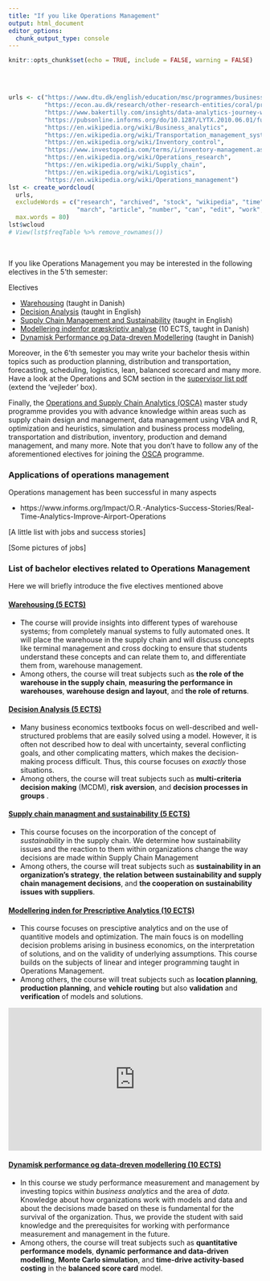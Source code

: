 ```yaml
---
title: "If you like Operations Management"
output: html_document
editor_options: 
  chunk_output_type: console
---
```


```r
knitr::opts_chunk$set(echo = TRUE, include = FALSE, warning = FALSE)
```

```r
```

<br/>

```r
urls <- c("https://www.dtu.dk/english/education/msc/programmes/business-analytics",
          "https://econ.au.dk/research/other-research-entities/coral/profile/",
          "https://www.bakertilly.com/insights/data-analytics-journey-where-to-start",
          "https://pubsonline.informs.org/do/10.1287/LYTX.2010.06.01/full/",
          "https://en.wikipedia.org/wiki/Business_analytics",
          "https://en.wikipedia.org/wiki/Transportation_management_system",
          "https://en.wikipedia.org/wiki/Inventory_control",
          "https://www.investopedia.com/terms/i/inventory-management.asp",
          "https://en.wikipedia.org/wiki/Operations_research",
          "https://en.wikipedia.org/wiki/Supply_chain",
          "https://en.wikipedia.org/wiki/Logistics",
          "https://en.wikipedia.org/wiki/Operations_management")
lst <- create_wordcloud(
  urls, 
  excludeWords = c("research", "archived", "stock", "wikipedia", "time", "using", "different", 
                   "march", "article", "number", "can", "edit", "work", "â€“", "one"), 
  max.words = 80)
lst$wcloud
# View(lst$freqTable %>% remove_rownames())
```

<br/>

If you like Operations Management you may be interested in the following electives in the 5'th semester:

Electives

  * [Warehousing](#warehousing) (taught in Danish)
  * [Decision Analysis](#decisionanalysis) (taught in English)
  * [Supply Chain Management and Sustainability](#scmSustain) (taught in English)
  * [Modellering indenfor præskriptiv analyse](#mipa) (10 ECTS, taught in Danish)
  * [Dynamisk Performance og Data-dreven Modellering](#dynPerform) (taught in Danish)

Moreover, in the 6'th semester you may write your bachelor thesis within topics such as production planning, distribution and transportation, forecasting, scheduling, logistics, lean, balanced scorecard and many more. Have a look at the Operations and SCM section in the [supervisor list pdf](https://studerende.au.dk/studier/fagportaler/businessadm/bachelorprojekt-og-speciale/bachelorprojekt/) (extend the 'vejleder' box).

Finally, the [Operations and Supply Chain Analytics (OSCA)](osca.html) master study programme provides you with advance knowledge within areas such as supply chain design and management, data management using VBA and R, optimization and heuristics, simulation and business process modeling, transportation and distribution, inventory, production and demand management, and many more. Note that you don't have to follow any of the aforementioned electives for joining the [OSCA](osca.html) programme.


### Applications of operations management

Operations management has been successful in many aspects

* https://www.informs.org/Impact/O.R.-Analytics-Success-Stories/Real-Time-Analytics-Improve-Airport-Operations

[A little list with jobs and success stories]


[Some pictures of jobs]


### List of bachelor electives related to Operations Management

Here we will briefly introduce the five electives mentioned above

#### [Warehousing (5 ECTS)](https://kursuskatalog.au.dk/) {#warehousing}
* The course will provide insights into different types of warehouse systems; from completely manual systems to fully automated ones. It will place the warehouse in the supply chain and will discuss concepts like terminal management and cross docking to ensure that students understand these concepts and can relate them to, and differentiate them from, warehouse management. 
* Among others, the course will treat subjects such as **the role of the warehouse in the supply chain**, **measuring the performance in warehouses**, **warehouse design and layout**, and **the role of returns**.

#### [Decision Analysis (5 ECTS)](https://kursuskatalog.au.dk/da/course/108477/Decision-Analysis){#decisionanlysis}
* Many business economics textbooks focus on well-described and well-structured problems that are easily solved using a model. However, it is often not described how to deal with uncertainty, several conflicting goals, and other complicating matters, which makes the decision-making process difficult. Thus, this course focuses on *exactly* those situations.
* Among others, the course will treat subjects such as **multi-criteria decision making** (MCDM), **risk aversion**, and **decision processes in groups** .


#### [Supply chain managment and sustainability (5 ECTS)](https://kursuskatalog.au.dk/da/course/106066/Supply-Chain-Management-and-Sustainability){#scmSustain}
* This course focuses on the incorporation of the concept of *sustainability* in the supply chain. We determine how sustainability issues and the reaction to them within organizations change the way decisions are made within Supply Chain Management
* Among others, the course will treat subjects such as **sustainability in an organization's strategy**, **the relation between sustainability and supply chain management decisions**, and **the cooperation on sustainability issues with suppliers**.


#### [Modellering inden for Prescriptive Analytics (10 ECTS)](https://kursuskatalog.au.dk/da/course/106051/Modellering-inden-for-prescriptive-analytics){#mipa}
* This course focuses on presciptive analytics and on the use of quantitive models and optimization. The main foucs is on modelling decision problems arising in business economics, on the interpretation of solutions, and on the validity of underlying assumptions. This course builds on the subjects of linear and integer programming taught in Operations Management.
* Among others, the course will treat subjects such as **location planning**, **production planning**, and **vehicle routing** but also **validation** and **verification** of models and solutions. 

<div style="position: relative; padding-bottom: 56.25%; height: 0;"><iframe src="https://www.loom.com/embed/2f1a9f5a9f614b5481e57313621c8252" frameborder="0" webkitallowfullscreen mozallowfullscreen allowfullscreen style="position: absolute; top: 0; left: 0; width: 100%; height: 100%;"></iframe></div>


#### [Dynamisk performance og data-dreven modellering (10 ECTS)](https://kursuskatalog.au.dk/da/course/102350/Dynamisk-performance-og-data-dreven-modellering) {#dynPerform}
* In this course we study performance measurement and management by investing topics within *business analytics* and the area of *data*. Knowledge about how organizations work with models and data and about the decisions made based on these is fundamental for the survival of the organization. Thus, we provide the student with said knowledge and the prerequisites for working with performance measurement and management in the future.
* Among others, the course will treat subjects such as **quantitative performance models**, **dynamic performance and data-driven modelling**, **Monte Carlo simulation**, and **time-drive activity-based costing** in the **balanced score card** model.




